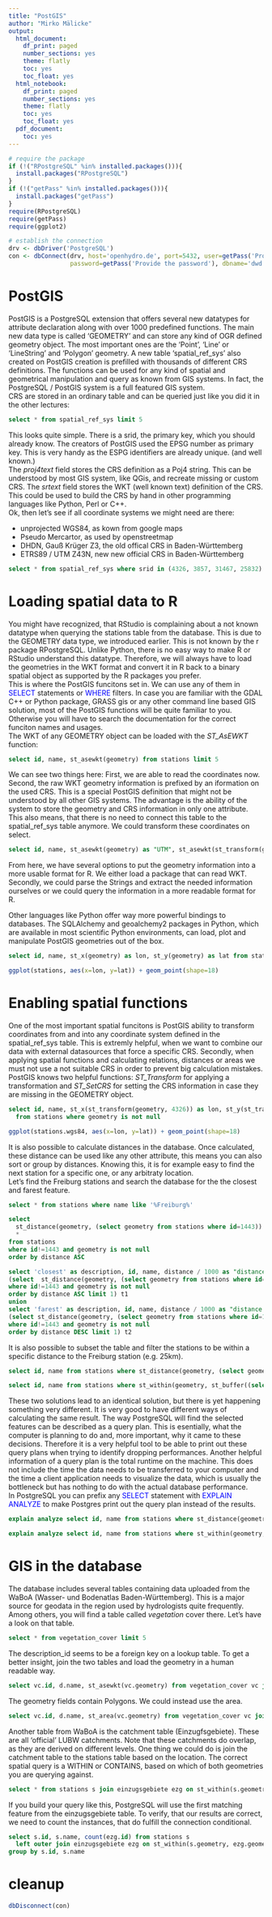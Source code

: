 ```yaml
---
title: "PostGIS"
author: "Mirko Mälicke"
output:
  html_document:
    df_print: paged
    number_sections: yes
    theme: flatly
    toc: yes
    toc_float: yes
  html_notebook:
    df_print: paged
    number_sections: yes
    theme: flatly
    toc: yes
    toc_float: yes
  pdf_document:
    toc: yes
---
```


```r
# require the package
if (!("RPostgreSQL" %in% installed.packages())){
  install.packages("RPostgreSQL")
}
if (!("getPass" %in% installed.packages())){
  install.packages("getPass")
}
require(RPostgreSQL)
require(getPass)
require(ggplot2)

# establish the connection
drv <- dbDriver('PostgreSQL')
con <- dbConnect(drv, host='openhydro.de', port=5432, user=getPass('Provide the user'), 
                 password=getPass('Provide the password'), dbname='dwd')
```

# PostGIS

PostGIS is a PostgreSQL extension that offers several new datatypes for attribute declaration along with over 1000 predefined functions.
The main new data type is called 'GEOMETRY' and can store any kind of OGR defined geometry object. 
The most important ones are the 'Point', 'Line' or 'LineString' and 'Polygon' geometry. A new table 'spatial_ref_sys' also created on 
PostGIS creation is prefilled with thousands of different CRS definitions. 
The functions can be used for any kind of spatial and geometrical manipulation and query as known from GIS systems. In fact, 
the PostgreSQL / PostGIS system is a full featured GIS system. <br>
CRS are stored in an ordinary table and can be queried just like you did it in the other lectures:

```sql
select * from spatial_ref_sys limit 5
```

This looks quite simple. There is a srid, the primary key, which you should already know. The creators of PostGIS used the EPSG number 
as primary key. This is very handy as the ESPG identifiers are already unique. (and well known.)<br>
The _proj4text_ field stores the CRS definition as a Poj4 string. This can be understood by most GIS system, like QGis, and recreate 
missing or custom CRS. The _srtext_ field stores the WKT (well known text) definition of the CRS. This could be used to build the CRS 
by hand in other programming languages like Python, Perl or C++. <br>
Ok, then let's see if all coordinate systems we might need are there:
<ul>
<li>unprojected WGS84, as kown from google maps</li>
<li>Pseudo Mercartor, as used by openstreetmap</li>
<li>DHDN, Gauß Krüger Z3, the old offical CRS in Baden-Württemberg</li>
<li>ETRS89 / UTM Z43N, new new official CRS in Baden-Württemberg</li>
</ul>

```sql
select * from spatial_ref_sys where srid in (4326, 3857, 31467, 25832)
```

# Loading spatial data to R

You might have recognized, that RStudio is complaining about a not known datatype when querying the stations table from the database.
This is due to the GEOMETRY data type, we introduced earlier. This is not known by the r package RPostgreSQL. Unlike Python, there 
is no easy way to make R or RStudio understand this datatype. Therefore, we will always have to load the geometries in the WKT format
and convert it in R back to a binary spatial object as supported by the R packages you prefer.<br>
This is where the PostGIS funcitons set in. We can use any of them in <span style="color:blue">SELECT</span> statements or 
<span style="color:blue">WHERE</span> filters. In case you are familiar with the GDAL C++ or Python package, GRASS gis or any other command line based GIS solution, most of the PostGIS functions will be quite familiar to you. Otherwise you will have to search the 
documentation for the correct funciton names and usages.<br>
The WKT of any GEOMETRY object can be loaded with the *ST_AsEWKT* function:

```sql
select id, name, st_asewkt(geometry) from stations limit 5
```

We can see two things here: First, we are able to read the coordinates now. Second, the raw WKT geometry information is prefixed by
an iformation on the used CRS. This is a special PostGIS definition that might not be understood by all other GIS systems. 
The advantage is the ability of the system to store the geometry and CRS information in only one attribute. This also means, that
there is no need to connect this table to the spatial_ref_sys table anymore. We could transform these coordinates on select.

```sql
select id, name, st_asewkt(geometry) as "UTM", st_asewkt(st_transform(geometry, 4326)) as "WGS84" from stations limit 5
```

From here, we have several options to put the geometry information into a more usable format for R. We either load a package that can read WKT. Secondly, we could parse the Strings and extract the needed information ourselves or we could query the information in a
more readable format for R. 

<div class="alert alert-warning">Other languages like Python offer way more powerful bindings to databases. The SQLAlchemy and geoalchemy2 packages in Python, which are available in most scientific Python environments, can load, plot and manipulate PostGIS geometries out of the box.</div>

```sql
select id, name, st_x(geometry) as lon, st_y(geometry) as lat from stations where geometry is not null
```
```r
ggplot(stations, aes(x=lon, y=lat)) + geom_point(shape=18)
```

# Enabling spatial functions

One of the most important spatial funcitons is PostGIS ability to transform coordinates from and into any coordinate system defined in 
the spatial_ref_sys table. This is extremly helpful, when we want to combine our data with external datasources that force a specific CRS. Secondly, when applying spatial functions and calculating relations, distances or areas we must not use a not suitable CRS 
in order to prevent big calculation mistakes.<br>
PostGIS knows two helpful functions: *ST_Transform* for applying a transformation and *ST_SetCRS* for setting the CRS information in 
case they are missing in the GEOMETRY object.

```sql
select id, name, st_x(st_transform(geometry, 4326)) as lon, st_y(st_transform(geometry, 4326)) as lat 
  from stations where geometry is not null
```
```r
ggplot(stations.wgs84, aes(x=lon, y=lat)) + geom_point(shape=18)
```

It is also possible to calculate distances in the database. Once calculated, these distance can be used like any other attribute, this 
means you can also sort or group by distances. Knowing this, it is for example easy to find the next station for a specific one, or
any arbitraty location.<br>
Let's find the Freiburg stations and search the database for the the closest and farest feature.

```sql
select * from stations where name like '%Freiburg%'
```
```sql
select 
  st_distance(geometry, (select geometry from stations where id=1443)) as distance, 
  * 
from stations 
where id!=1443 and geometry is not null 
order by distance ASC
```
```sql
select 'closest' as description, id, name, distance / 1000 as "distance [km]" from 
(select  st_distance(geometry, (select geometry from stations where id=1443)) as distance, id, name from stations 
where id!=1443 and geometry is not null 
order by distance ASC limit 1) t1
union
select 'farest' as description, id, name, distance / 1000 as "distance [km]" from
(select st_distance(geometry, (select geometry from stations where id=1443)) as distance, id, name from stations 
where id!=1443 and geometry is not null 
order by distance DESC limit 1) t2

```

It is also possible to subset the table and filter the stations to be within a specific distance to the Freiburg station (e.g. 25km).

```sql
select id, name from stations where st_distance(geometry, (select geometry from stations where id=1443)) <= 25000
```
```sql
select id, name from stations where st_within(geometry, st_buffer((select geometry from stations where id=1443), 25000))
```

These two solutions lead to an identical solution, but there is yet happening something very different. It is very good to have different ways of calculating the same result. 
The way PostgreSQL will find the selected features can be described as a query plan. This is esentially, what the computer is planning to do and, more important, why it came to these decisions. Therefore it is a very helpful tool to be able to print out these query plans when trying to identify dropping performances. 
Another helpful information of a query plan is the total runtime on the machine. This does not include the time the data needs to be 
transferred to your computer and the time a client application needs to visualize the data, which is usually the bottleneck but has 
nothing to do with the actual database performance.<br>
In PostgreSQL you can prefix any <span style="color:blue">SELECT</span> statement with <span style="color:blue">EXPLAIN ANALYZE</span>
to make Postgres print out the query plan instead of the results.

```sql
explain analyze select id, name from stations where st_distance(geometry, (select geometry from stations where id=1443)) <= 25000
```
```sql
explain analyze select id, name from stations where st_within(geometry, st_buffer((select geometry from stations where id=1443), 25000))
```

# GIS in the database

The database includes several tables containing data uploaded from the WaBoA (Wasser- und Bodenatlas Baden-Württemberg). 
This is a major source for geodata in the region used by hydrologists quite frequently. Among others, you will find a table called
_vegetation_ cover there. Let's have a look on that table.

```sql
select * from vegetation_cover limit 5
```

The description_id seems to be a foreign key on a lookup table. To get a better insight, join the two tables and load the geometry 
in a human readable way.

```sql
select vc.id, d.name, st_asewkt(vc.geometry) from vegetation_cover vc join vegetation_cover_description d on vc.description_id=d.id limit 5
```

The geometry fields contain Polygons. We could instead use the area.

```sql
select vc.id, d.name, st_area(vc.geometry) from vegetation_cover vc join vegetation_cover_description d on vc.description_id=d.id limit 5
```

Another table from WaBoA is the catchment table (Einzugfsgebiete). These are all 'official' LUBW catchments. Note that these catchments do overlap, as 
they are derived on different levels. 
One thing we could do is join the catchment table to the stations table based on the location. The correct spatial query is a WITHIN or CONTAINS, 
based on which of both geometries you are querying against.

```sql
select * from stations s join einzugsgebiete ezg on st_within(s.geometry, ezg.geometry)
```

If you build your query like this, PostgreSQL will use the first matching feature from the einzugsgebiete table. To verify, that our results are 
correct, we need to count the instances, that do fulfill the connection conditional.

```sql
select s.id, s.name, count(ezg.id) from stations s 
  left outer join einzugsgebiete ezg on st_within(s.geometry, ezg.geometry)
group by s.id, s.name
```


# cleanup
```r
dbDisconnect(con)
```


